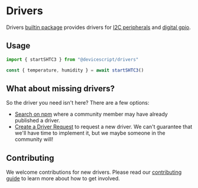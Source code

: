 # Drivers

Drivers [builtin package](/developer/packages) provides drivers for [I2C peripherals](./i2c)
and [digital gpio](./digital-io).

## Usage

```ts
import { startSHTC3 } from "@devicescript/drivers"

const { temperature, humidity } = await startSHTC3()
```

## What about missing drivers?

So the driver you need isn't here? There are a few options:

-   [Search on npm](https://www.npmjs.com/search?q=devicescript) where a community member may have already published a driver.
-   [Create a Driver Request](https://github.com/microsoft/devicescript/issues/new?assignees=&labels=enhancement&projects=&template=feature_request.md&title=) to request a new driver. We can't guarantee that we'll have time to implement it, but we maybe someone in the community will!

## Contributing

We welcome contributions for new drivers. Please read our [contributing guide](/CONTRIBUTING.md) to learn more about how to get involved.
